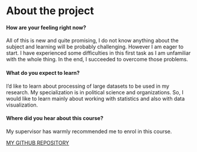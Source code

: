 
# About the project

#### How are your feeling right now?  
All of this is new and quite promising, I do not know anything about the subject and learning will be probably challenging. However I am eager to start. I have experienced some difficulties in this first task as I am unfamiliar with the whole thing. In the end, I succeeded to overcome those problems.  

#### What do you expect to learn?  
I'd like to learn about processing of large datasets to be used in my research. My specialization is in political science and organizations. So, I would like to learn mainly about working with statistics and also with data visualization.    

#### Where did you hear about this course?  
My supervisor has warmly recommended me to enrol in this course.   

[MY GITHUB REPOSITORY](https://github.com/015129374/IODS-project)


